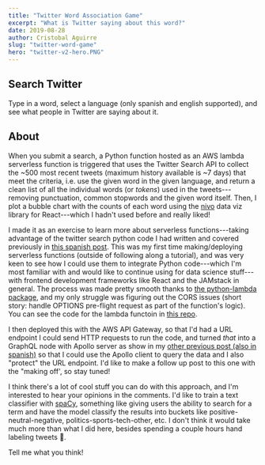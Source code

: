 ```yaml
---
title: "Twitter Word Association Game"
excerpt: "What is Twitter saying about this word?"
date: 2019-08-28
author: Cristobal Aguirre
slug: "twitter-word-game"
hero: "twitter-v2-hero.PNG"
---
```



## Search Twitter

Type in a word, select a language (only spanish and english supported), and see what people in Twitter are saying about it.

<GetTwitterData />

## About

When you submit a search, a Python function hosted as an AWS lambda serverless function is triggered that uses the Twitter Search API to collect the ~500 most recent tweets (maximum history available is ~7 days) that meet the criteria, i.e. use the given word in the given language, and return a clean list of all the individual words (or _tokens_) used in the tweets---removing punctuation, common stopwords and the given word itself. Then, I plot a bubble chart with the counts of each word using the [nivo](https://nivo.rocks/bubble/) data viz library for React---which I hadn't used before and really liked!

I made it as an exercise to learn more about serverless functions---taking advantage of the twitter search python code I had written and covered previously in [this spanish post](/scraping-twitter-with-python). This was my first time making/deploying serverless functions (outside of following along a tutorial), and was very keen to see how I could use them to integrate Python code---which I'm most familiar with and would like to continue using for data science stuff---with frontend development frameworks like React and the JAMstack in general. The process was made pretty smooth thanks to [the python-lambda package](https://github.com/nficano/python-lambda), and my only struggle was figuring out the CORS issues (short story: handle OPTIONS pre-flight request as part of the function's logic). You can see the code for the lambda functoin in [this repo](https://github.com/jcaguirre89/twitter-scrape-lambda).

I then deployed this with the AWS API Gateway, so that I'd had a URL endpoint I could send HTTP requests to run the code, and turned _that_ into a GraphQL node with Apollo server as show in my [other previous post (also in spanish)](/rest-graphql-apollo) so that I could use the Apollo client to query the data and I also "protect" the URL endpoint. I'd like to make a follow up post to this one with the "making off', so stay tuned!

I think there's a lot of cool stuff you can do with this approach, and I'm interested to hear your opinions in the comments. I'd like to train a text classifier with [spaCy](https://spacy.io), something like giving users the ability to search for a term and have the model classify the results into buckets like positive-neutral-negative, politics-sports-tech-other, etc. I don't think it would take much more than what I did here, besides spending a couple hours hand labeling tweets 🤯.

Tell me what you think!
